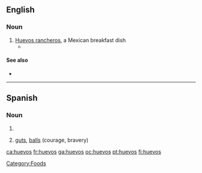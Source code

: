 ==English==

===Noun===
{{en-noun|-}}

# [[huevos rancheros|Huevos rancheros]], a Mexican breakfast dish
#*{{quote-news|2007|January 7|Charles Baxter|Breakfast of Champions|New York Times|url=http://www.nytimes.com/2007/01/07/opinion/07baxter.html
|passage=I dig into my '''huevos'''. }}

====See also====
*{{pedialite|Huevos rancheros}}

[[Category:Foods]]

----

==Spanish==

===Noun===
{{infl|es|noun|g=m|g2=p}}

# {{plural of|lang=es|[[huevo]]}}
# {{slang|lang=es}} {{idiomatic|lang=es}} {{vulgar|lang=es}} [[guts]], [[balls]] (courage, bravery)

[[ca:huevos]]
[[fr:huevos]]
[[ga:huevos]]
[[oc:huevos]]
[[pt:huevos]]
[[fi:huevos]]